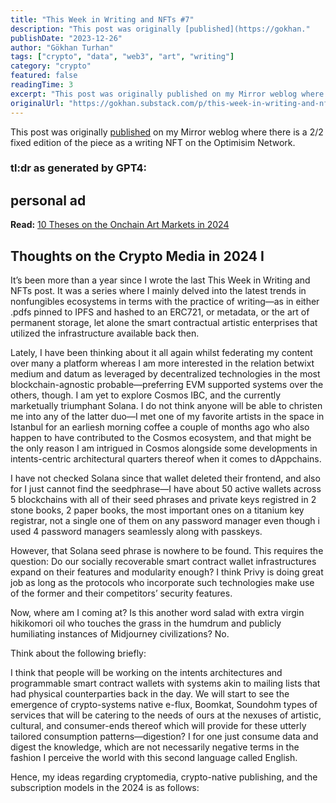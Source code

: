 ```yaml
---
title: "This Week in Writing and NFTs #7"
description: "This post was originally [published](https://gokhan."
publishDate: "2023-12-26"
author: "Gökhan Turhan"
tags: ["crypto", "data", "web3", "art", "writing"]
category: "crypto"
featured: false
readingTime: 3
excerpt: "This post was originally published on my Mirror weblog where there is a 2/2 fixed edition of the piece as a writing NFT on the..."
originalUrl: "https://gokhan.substack.com/p/this-week-in-writing-and-nfts-7"
---
```


This post was originally [published](https://gokhan.mirror.xyz/ge3lq8VWjLeC9Cdt6IQTesHk9-T1vqqv_2ZUxG1LWy4) on my Mirror weblog where there is a 2/2 fixed edition of the piece as a writing NFT on the Optimisim Network.
[](/blog/images/7bdddba1-eb9f-4351-be87-fe1ad039a8e3_1232x616.png)
### tl:dr as generated by GPT4:

## personal ad

**Read:** [10 Theses on the Onchain Art Markets in 2024](https://0xgokhan.medium.com/10-theses-for-onchain-art-markets-in-2024-d8fe0362e0e6)

## Thoughts on the Crypto Media in 2024 I

It’s been more than a year since I wrote the last This Week in Writing and NFTs post. It was a series where I mainly delved into the latest trends in nonfungibles ecosystems in terms with the practice of writing—as in either .pdfs pinned to IPFS and hashed to an ERC721, or metadata, or the art of permanent storage, let alone the smart contractual artistic enterprises that utilized the infrastructure available back then.

Lately, I have been thinking about it all again whilst federating my content over many a platform whereas I am more interested in the relation betwixt medium and datum as leveraged by decentralized technologies in the most blockchain-agnostic probable—preferring EVM supported systems over the others, though. I am yet to explore Cosmos IBC, and the currently marketually triumphant Solana. I do not think anyone will be able to christen me into any of the latter duo—I met one of my favorite artists in the space in Istanbul for an earliesh morning coffee a couple of months ago who also happen to have contributed to the Cosmos ecosystem, and that might be the only reason I am intrigued in Cosmos alongside some developments in intents-centric architectural quarters thereof when it comes to dAppchains.

I have not checked Solana since that wallet deleted their frontend, and also for I just cannot find the seedphrase—I have about 50 active wallets across 5 blockchains with all of their seed phrases and private keys registred in 2 stone books, 2 paper books, the most important ones on a titanium key registrar, not a single one of them on any password manager even though i used 4 password managers seamlessly along with passkeys.

However, that Solana seed phrase is nowhere to be found. This requires the question: Do our socially recoverable smart contract wallet infrastructures expand on their features and modularity enough? I think Privy is doing great job as long as the protocols who incorporate such technologies make use of the former and their competitors’ security features.

Now, where am I coming at? Is this another word salad with extra virgin hikikomori oil who touches the grass in the humdrum and publicly humiliating instances of Midjourney civilizations? No.

Think about the following briefly:

I think that people will be working on the intents architectures and programmable smart contract wallets with systems akin to mailing lists that had physical counterparties back in the day. We will start to see the emergence of crypto-systems native e-flux, Boomkat, Soundohm types of services that will be catering to the needs of ours at the nexuses of artistic, cultural, and consumer-ends thereof which will provide for these utterly tailored consumption patterns—digestion? I for one just consume data and digest the knowledge, which are not necessarily negative terms in the fashion I perceive the world with this second language called English.

Hence, my ideas regarding cryptomedia, crypto-native publishing, and the subscription models in the 2024 is as follows: